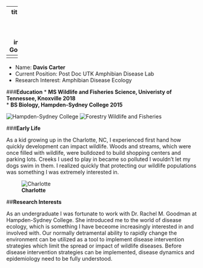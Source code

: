 
---
title: "Who am I? How did I get here?"
output: 
 html_document:
    includes:
       in_header: GoogleAnalytics.Rhtml
---
<!-- blank line -->
----
* Name: **Davis Carter**    
* Current Position: Post Doc UTK Amphibian Disease Lab   
* Research Interest: Amphibian Disease Ecology   


###**Education**
* **MS Wildlife and Fisheries Science, Univeristy of Tennessee, Knoxville 2018**   
* **BS Biology, Hampden-Sydney College 2015**  

![**Hampden-Sydney College**](https://raw.githubusercontent.com/EDavisCarter/DavisCarterWebsite/master/H-SC.png)
![**Forestry Wildlife and Fisheries**](https://raw.githubusercontent.com/EDavisCarter/DavisCarterWebsite/master/FWFlogo.png)  

###**Early Life** 

As a kid growing up in the Charlotte, NC, I experienced first hand how quickly development can impact wildlife. Woods and streams, which were once filled with wildlife, were bulldozed to build shopping centers and parking lots. Creeks I used to play in became so polluted I wouldn't let my dogs swim in them. I realized quickly that protecting our wildlife populations was something I was extremely interested in. 

![**Charlotte**](https://raw.githubusercontent.com/EDavisCarter/DavisCarterWebsite/master/Charlotte.jpg)
      

##**Research Interests**

As an undergraduate I was fortunate to work with Dr. Rachel M. Goodman at Hampden-Sydney College. She introduced me to the world of disease ecology, which is something I have beceome increasingly interested in and involved with. Our normally detramental ability to rapidly change the environment can be utilized as a tool to implement disease intervention strategies which limit the spread or impact of wildlife diseases. Before disease intervention strategies can be implemented, disease dynamics and epidemiology need to be fully understood.


